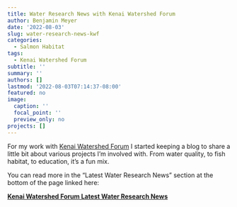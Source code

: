 ```yaml
---
title: Water Research News with Kenai Watershed Forum
author: Benjamin Meyer
date: '2022-08-03'
slug: water-research-news-kwf
categories:
  - Salmon Habitat
tags:
  - Kenai Watershed Forum
subtitle: ''
summary: ''
authors: []
lastmod: '2022-08-03T07:14:37-08:00'
featured: no
image:
  caption: ''
  focal_point: ''
  preview_only: no
projects: []
---
```


For my work with [Kenai Watershed Forum](https://www.kenaiwatershed.org/) I started keeping a blog to share a little bit about various projects I'm involved with. From water quality, to fish habitat, to education, it's a fun mix.

You can read more in the "Latest Water Research News" section at the bottom of the page linked here:

[**Kenai Watershed Forum Latest Water Research News**](https://www.kenaiwatershed.org/science-in-action/research-information/water-quality/)
